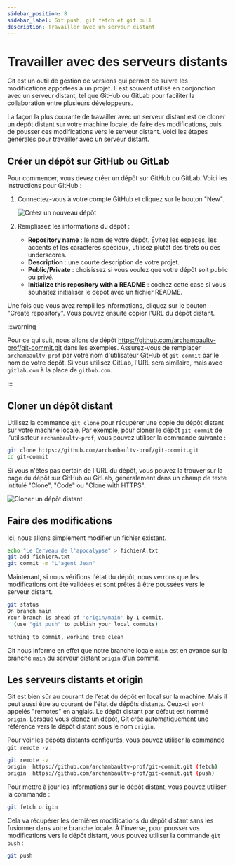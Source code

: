 ```yaml
---
sidebar_position: 8
sidebar_label: Git push, git fetch et git pull
description: Travailler avec un serveur distant
---
```


# Travailler avec des serveurs distants

Git est un outil de gestion de versions qui permet de suivre les modifications
apportées à un projet. Il est souvent utilisé en conjonction avec un serveur
distant, tel que GitHub ou GitLab pour faciliter la collaboration
entre plusieurs développeurs.

La façon la plus courante de travailler avec un serveur distant est de
cloner un dépôt distant sur votre machine locale, de faire des modifications,
puis de pousser ces modifications vers le serveur distant. Voici les étapes
générales pour travailler avec un serveur distant.

## Créer un dépôt sur GitHub ou GitLab

Pour commencer, vous devez créer un dépôt sur GitHub ou GitLab. Voici les instructions pour
GitHub :

1. Connectez-vous à votre compte GitHub et cliquez sur le bouton "New".

    ![Créez un nouveau dépôt](/img/github_new_1.png)

2. Remplissez les informations du dépôt :
   - **Repository name** : le nom de votre dépôt. Évitez les espaces, les
     accents et les caractères spéciaux, utilisez plutôt des tirets ou des
     underscores.
   - **Description** : une courte description de votre projet.
   - **Public/Private** : choisissez si vous voulez que votre dépôt soit public ou privé.
   - **Initialize this repository with a README** : cochez cette case si vous
     souhaitez initialiser le dépôt avec un fichier README.

Une fois que vous avez rempli les informations, cliquez sur le bouton "Create repository".
Vous pouvez ensuite copier l'URL du dépôt distant.

:::warning

Pour ce qui suit, nous allons de dépôt https://github.com/archambaultv-prof/git-commit.git
dans les exemples. Assurez-vous de remplacer `archambaultv-prof` par votre nom d'utilisateur GitHub et
`git-commit` par le nom de votre dépôt. Si vous utilisez GitLab, l'URL sera
similaire, mais avec `gitlab.com` à la place de `github.com`.

:::

## Cloner un dépôt distant

Utilisez la commande `git clone` pour récupérer une copie du dépôt distant sur
votre machine locale. Par exemple, pour cloner le dépôt
`git-commit` de l'utilisateur `archambaultv-prof`, vous pouvez utiliser la commande suivante :

```bash
git clone https://github.com/archambaultv-prof/git-commit.git
cd git-commit
```

Si vous n'êtes pas certain de l'URL du dépôt, vous pouvez la trouver sur la page
du dépôt sur GitHub ou GitLab, généralement dans un champ de texte intitulé
"Clone", "Code" ou "Clone with HTTPS".

![Cloner un dépôt distant](/img/clone_url.png)

## Faire des modifications

Ici, nous allons simplement modifier un fichier existant.

```bash
echo "Le Cerveau de l'apocalypse" > fichierA.txt
git add fichierA.txt
git commit -m "L'agent Jean"
```

Maintenant, si nous vérifions l'état du dépôt, nous verrons que les modifications
ont été validées et sont prêtes à être poussées vers le serveur distant.

```bash
git status
On branch main
Your branch is ahead of 'origin/main' by 1 commit.
  (use "git push" to publish your local commits)

nothing to commit, working tree clean
```

Git nous informe en effet que notre branche locale `main` est en avance sur la branche
`main` du serveur distant `origin` d'un commit.

## Les serveurs distants et origin

Git est bien sûr au courant de l'état du dépôt en local sur la machine. Mais il peut aussi
être au courant de l'état de dépôts distants. Ceux-ci sont appelés
"remotes" en anglais. Le dépôt distant par défaut est nommé `origin`. Lorsque vous clonez un dépôt,
Git crée automatiquement une référence vers le dépôt distant sous le nom `origin`.

Pour voir les dépôts distants configurés, vous pouvez utiliser la commande `git remote -v` :

```bash
git remote -v
origin  https://github.com/archambaultv-prof/git-commit.git (fetch)
origin  https://github.com/archambaultv-prof/git-commit.git (push)
```

Pour mettre à jour les informations sur le dépôt distant, vous pouvez utiliser la commande :
```bash
git fetch origin
```

Cela va récupérer les dernières modifications du dépôt distant sans les
fusionner dans votre branche locale. À l'inverse, pour pousser vos
modifications vers le dépôt distant, vous pouvez utiliser la commande `git push` :

```bash
git push
```
